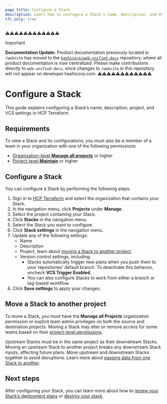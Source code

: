 ```yaml
---
page_title: Configure a Stack
description: Learn how to configure a Stack’s name, description, and VCS settings in HCP Terraform.
tfc_only: true
---
```

⚠️⚠️⚠️⚠️⚠️⚠️⚠️⚠️⚠️⚠️⚠️⚠️
> [!IMPORTANT]  
> **Documentation Update:** Product documentation previously located in `/website` has moved to the [`hashicorp/web-unified-docs`](https://github.com/hashicorp/web-unified-docs) repository, where all product documentation is now centralized. Please make contributions directly to `web-unified-docs`, since changes to `/website` in this repository will not appear on developer.hashicorp.com.
⚠️⚠️⚠️⚠️⚠️⚠️⚠️⚠️⚠️⚠️⚠️⚠️

# Configure a Stack

This guide explains configuring a Stack’s name, description, project, and VCS settings in HCP Terraform.

## Requirements

To view a Stack and its configurations, you must also be a member of a team in your organization with one of the following permissions:

* [Organization-level **Manage all projects**](/terraform/cloud-docs/users-teams-organizations/permissions#manage-all-projects) or higher  
* [Project-level **Maintain**](/terraform/cloud-docs/users-teams-organizations/permissions#maintain) or higher

## Configure a Stack

You can configure a Stack by performing the following steps:

1. Sign in to [HCP Terraform](https://app.terraform.io) and select the organization that contains your Stack.
1. In the navigation menu, click **Projects** under **Manage**.  
1. Select the project containing your Stack.  
1. Click **Stacks** in the navigation menu.  
1. Select the Stack you want to configure.  
1. Click **Stack settings** in the navigation menu.  
1. Update any of the following settings:  
   * Name
   * Description
   * Project, learn about [moving a Stack to another project](/terraform/cloud-docs/stacks/configure#move-a-stack-to-another-project).
   * Version control settings, including:
        * Stacks automatically trigger new plans when you push them to your repositories’ default branch. To deactivate this behavior,  uncheck **VCS Trigger Enabled**.  
        * You can also configure Stacks to work from either a branch or tag-based workflow. 
1. Click **Save settings** to apply your changes.

## Move a Stack to another project

To move a Stack, you must have the **Manage all Projects** organization permission or explicit team admin privileges on both the source and destination projects. Moving a Stack may alter or remove access for some teams based on their [project-level permissions](/terraform/cloud-docs/users-teams-organizations/permissions#project-permissions).

Upstream Stacks must be in the same project as their downstream Stacks. Moving an upstream Stack to another project breaks any downstream Stack inputs, affecting future plans. Move upstream and downstream Stacks together to avoid disruptions. Learn more about [passing data from one Stack to another](/terraform/language/stacks/deploy/pass-data).

## Next steps

After configuring your Stack, you can learn more about how to [review your Stack’s deployment plans](/terraform/cloud-docs/stacks/deploy/plans) or [destroy your stack](/terraform/cloud-docs/stacks/destroy).
